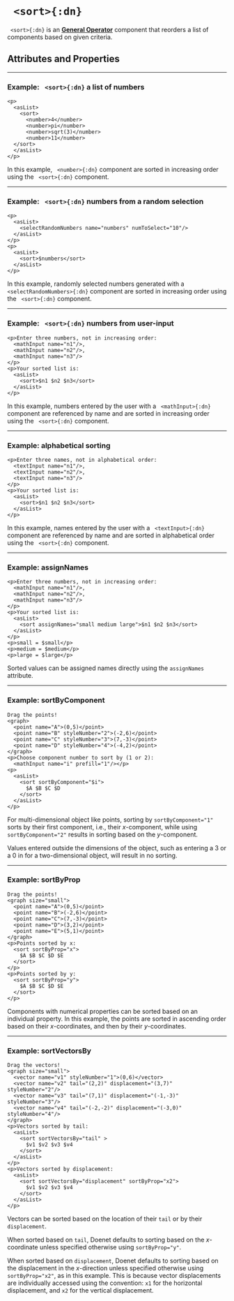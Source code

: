 


# ` <sort>{:dn}`

` <sort>{:dn}` is an [**General Operator**](../document/essentialConcepts/#componentTypes) component that reorders a list of components based on given criteria.

## Attributes and Properties 
 <AttrDisplay name='sort'/> 
 <PropDisplay name='sort'/>

---

### Example: ` <sort>{:dn}` a list of numbers


```doenet-editor-horiz
<p>
  <asList>
    <sort>
      <number>4</number>
      <number>pi</number>
      <number>sqrt(3)</number>
      <number>11</number>
  </sort>
  </asList>
</p>
```



In this example, ` <number>{:dn}` component are sorted in increasing order using the ` <sort>{:dn}` component.



---

### Example: ` <sort>{:dn}` numbers from a random selection


```doenet-editor-horiz
<p>
  <asList>
    <selectRandomNumbers name="numbers" numToSelect="10"/>
  </asList>
</p>
<p>
  <asList>
    <sort>$numbers</sort>
  </asList>
</p>
```



In this example, randomly selected numbers generated with a ` <selectRandomNumbers>{:dn}` component are sorted in increasing order using the ` <sort>{:dn}` component.



---

### Example: ` <sort>{:dn}` numbers from user-input


```doenet-editor-horiz
<p>Enter three numbers, not in increasing order:
  <mathInput name="n1"/>, 
  <mathInput name="n2"/>, 
  <mathInput name="n3"/>
</p>
<p>Your sorted list is: 
  <asList>
    <sort>$n1 $n2 $n3</sort>
  </asList>
</p>
```



In this example, numbers entered by the user with a ` <mathInput>{:dn}` component are referenced by name and are sorted in increasing order using the ` <sort>{:dn}` component.



---

### Example: alphabetical sorting


```doenet-editor-horiz
<p>Enter three names, not in alphabetical order:
  <textInput name="n1"/>, 
  <textInput name="n2"/>, 
  <textInput name="n3"/>
</p>
<p>Your sorted list is: 
  <asList>
    <sort>$n1 $n2 $n3</sort>
  </asList>
</p>
```



In this example, names entered by the user with a ` <textInput>{:dn}` component are referenced by name and are sorted in alphabetical order using the ` <sort>{:dn}` component.



---

### Example: assignNames


```doenet-editor-horiz
<p>Enter three numbers, not in increasing order:
  <mathInput name="n1"/>, 
  <mathInput name="n2"/>, 
  <mathInput name="n3"/>
</p>
<p>Your sorted list is: 
  <asList>
    <sort assignNames="small medium large">$n1 $n2 $n3</sort>
  </asList>
</p>
<p>small = $small</p>
<p>medium = $medium</p>
<p>large = $large</p>
```



Sorted values can be assigned names directly using the `assignNames` attribute.



---

### Example: sortByComponent


```doenet-editor-horiz
Drag the points!
<graph>
  <point name="A">(0,5)</point>
  <point name="B" styleNumber="2">(-2,6)</point>
  <point name="C" styleNumber="3">(7,-3)</point>
  <point name="D" styleNumber="4">(-4,2)</point>
</graph>
<p>Choose component number to sort by (1 or 2):
  <mathInput name="i" prefill="1"/></p>
<p>
  <asList>
    <sort sortByComponent="$i">
      $A $B $C $D
    </sort>
  </asList>
</p>
```



For multi-dimensional object like points, sorting by `sortByComponent="1"` sorts by their first component, i.e., their $x$-component, while using `sortByComponent="2"` results in sorting based on the $y$-component.


Values entered outside the dimensions of the object, such as entering a $3$ or a $0$ in for a two-dimensional object, will result in no sorting.



---

### Example: sortByProp


```doenet-editor-horiz
Drag the points!
<graph size="small">
  <point name="A">(0,5)</point>
  <point name="B">(-2,6)</point>
  <point name="C">(7,-3)</point>
  <point name="D">(3,2)</point>
  <point name="E">(5,1)</point>
</graph>
<p>Points sorted by x: 
  <sort sortByProp="x">
    $A $B $C $D $E
  </sort>
</p>
<p>Points sorted by y:
  <sort sortByProp="y">
    $A $B $C $D $E
  </sort>
</p>
```



Components with numerical properties can be sorted based on an individual property. In this example, the points are sorted in ascending order based on their $x$-coordinates, and then by their $y$-coordinates.



---

### Example: sortVectorsBy


```doenet-editor-horiz
Drag the vectors!
<graph size="small">
  <vector name="v1" styleNumber="1">(0,6)</vector>
  <vector name="v2" tail="(2,2)" displacement="(3,7)" styleNumber="2"/>
  <vector name="v3" tail="(7,1)" displacement="(-1,-3)" styleNumber="3"/>
  <vector name="v4" tail="(-2,-2)" displacement="(-3,0)" styleNumber="4"/>
</graph>
<p>Vectors sorted by tail:
  <asList>
    <sort sortVectorsBy="tail" >
      $v1 $v2 $v3 $v4
    </sort>
  </asList>
</p>
<p>Vectors sorted by displacement:
  <asList>
    <sort sortVectorsBy="displacement" sortByProp="x2">
      $v1 $v2 $v3 $v4
    </sort>
  </asList>
</p>
```



Vectors can be sorted based on the location of their `tail` or by their `displacement`.


When sorted based on `tail`, Doenet defaults to sorting based on the $x$-coordinate unless specified otherwise using `sortByProp="y"`.


When sorted based on `displacement`, Doenet defaults to sorting based on the displacement in the $x$-direction unless specified otherwise using `sortByProp="x2"`, as in this example. This is because vector displacements are individually accessed using the convention: `x1` for the horizontal displacement, and `x2` for the vertical displacement.


